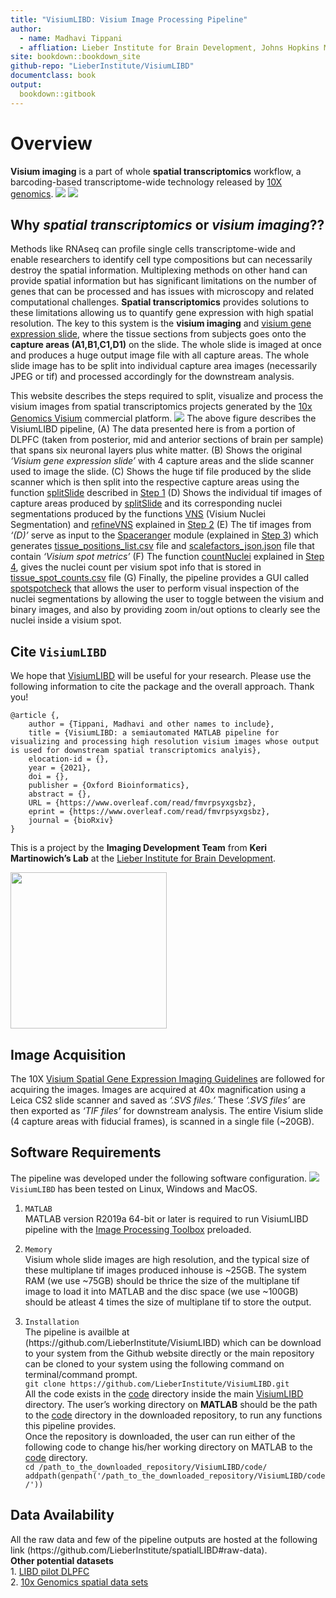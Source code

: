 ```yaml
---
title: "VisiumLIBD: Visium Image Processing Pipeline"
author: 
  - name: Madhavi Tippani
  - affliation: Lieber Institute for Brain Development, Johns Hopkins Medical Campus
site: bookdown::bookdown_site
github-repo: "LieberInstitute/VisiumLIBD"
documentclass: book
output:
  bookdown::gitbook
---
```


# Overview {-}
**Visium imaging** is a part of whole **spatial transcriptomics** workflow, a barcoding-based transcriptome-wide technology released by [10X genomics](https://www.10xgenomics.com).
\centering
![](images/visium_imaging.png)
\centering
![](images/visium_spot.png)

## Why *spatial transcriptomics* or *visium imaging*?? {-}
Methods like RNAseq can profile single cells transcriptome-wide and enable researchers to identify cell type compositions but can necessarily destroy the spatial information. Multiplexing methods on other hand can provide spatial information but has significant limitations on the number of genes that can be processed and has issues with microscopy and related computational challenges. **Spatial transcriptomics** provides solutions to these limitations allowing us to quantify gene expression with high spatial resolution. The key to this system is the **visium imaging** and [visium gene expression slide](https://www.10xgenomics.com/products/spatial-gene-expression), where the tissue sections from subjects goes onto the **capture areas (A1,B1,C1,D1)** on the slide. The whole slide is imaged at once and produces a huge output image file with all capture areas. The whole slide image has to be split into individual capture area images (necessarily JPEG or tif) and processed accordingly for the downstream analysis.

This website describes the steps required to split, visualize and process the visium images from spatial transcriptomics projects generated by the [10x Genomics  Visium](https://www.10xgenomics.com/spatial-transcriptomics) commercial platform.
\centering
![](images/VisiumLIBD.png)
The above figure describes the VisiumLIBD pipeline, (A) The data presented here is from a portion of DLPFC (taken from posterior, mid and anterior sections of brain per sample) that spans six neuronal layers plus white matter. (B) Shows the original *'Visium gene expression slide'* with 4 capture areas and the slide scanner used to image the slide. (C) Shows the huge tif file produced by the slide scanner which is then split into the respective capture areas using the function [splitSlide](https://github.com/LieberInstitute/VisiumLIBD/blob/main/code/split.m) described in [Step 1](https://github.com/LieberInstitute/VisiumLIBD/blob/main/Step1.Rmd) (D) Shows the individual tif images of capture areas produced by [splitSlide](https://github.com/LieberInstitute/VisiumLIBD/blob/main/code/split.m)  and its corresponding nuclei segmentations produced by the functions [VNS](https://github.com/LieberInstitute/VisiumLIBD/blob/main/code/VNS.m) (Visium Nuclei Segmentation) and [refineVNS](https://github.com/LieberInstitute/VisiumLIBD/blob/main/code/refineVNS.m) explained in [Step 2](https://github.com/LieberInstitute/VisiumLIBD/blob/main/Step2.Rmd) (E) The tif images from *'(D)'* serve as input to the [Spaceranger](https://support.10xgenomics.com/spatial-gene-expression/software/pipelines/latest/using/count) module (explained in [Step 3](https://github.com/LieberInstitute/VisiumLIBD/blob/main/Step3.Rmd)) which generates [tissue_positions_list.csv](https://github.com/LieberInstitute/VisiumLIBD/blob/main/pipeline_outputs/spaceranger/tissue_positions_list.csv) file and [scalefactors_json.json](https://github.com/LieberInstitute/VisiumLIBD/blob/main/pipeline_outputs/spaceranger/scalefactors_json.json) file that contain *'Visium spot metrics'* (F) The function [countNuclei](https://github.com/LieberInstitute/VisiumLIBD/blob/main/code/countNuclei.m) explained in [Step 4](https://github.com/LieberInstitute/VisiumLIBD/blob/main/Step4.Rmd), gives the nuclei count per visium spot info that is stored in [tissue_spot_counts.csv](https://github.com/LieberInstitute/VisiumLIBD/blob/main/pipeline_outputs/spotspotcheck/tissue_spot_counts.csv) file (G) Finally, the pipeline provides a GUI called [spotspotcheck](https://github.com/LieberInstitute/VisiumLIBD/blob/main/code/spotspotcheck.m) that allows the user to perform visual inspection of the nuclei segmentations by allowing the user to toggle between the visium and binary images, and also by providing zoom in/out options to clearly see the nuclei inside a visium spot.

## Cite `VisiumLIBD` {-}
We hope that [VisiumLIBD](http://research.libd.org/VisiumLIBD/) will be useful for your research. Please use the following information to cite the package and the overall approach. Thank you!
```
@article {,
	author = {Tippani, Madhavi and other names to include},
	title = {VisiumLIBD: a semiautomated MATLAB pipeline for visualizing and processing high resolution visium images whose output is used for downstream spatial transcriptomics analyis},
	elocation-id = {},
	year = {2021},
	doi = {},
	publisher = {Oxford Bioinformatics},
	abstract = {},
	URL = {https://www.overleaf.com/read/fmvrpsyxgsbz},
	eprint = {https://www.overleaf.com/read/fmvrpsyxgsbz},
	journal = {bioRxiv}
}
```
This is a project by the **Imaging Development Team** from **Keri Martinowich's Lab** at the [Lieber Institute for Brain Development](https://www.libd.org/).

<img src="http://lcolladotor.github.io/img/LIBD_logo.jpg" width="250px">

## Image Acquisition {-}
The 10X [Visium Spatial Gene Expression Imaging Guidelines](https://support.10xgenomics.com/spatial-gene-expression/imaging/doc/technical-note-visium-spatial-gene-expression-imaging-guidelines) are followed for acquiring the images. Images are acquired at 40x magnification using a Leica CS2 slide scanner and saved as *'.SVS files.'* These *'.SVS files'* are then exported as *'TIF files'* for downstream analysis. The entire Visium slide (4 capture areas with fiducial frames), is scanned in a single file (~20GB).

## Software Requirements {-}
The pipeline was developed under the following software configuration.
\centering
![](images/Software_Configuration.png)
`VisiumLIBD` has been tested on Linux, Windows and MacOS.

1. `MATLAB`  
MATLAB version R2019a 64-bit or later is required to run VisiumLIBD pipeline with the [Image Processing Toolbox](https://www.mathworks.com/products/image.html) preloaded.
 
2. `Memory`  
Visium whole slide images are high resolution, and the typical size of these multiplane tif images produced inhouse is ~25GB. The system RAM (we use ~75GB) should be thrice the size of the multiplane tif image to load it into MATLAB and the disc space (we use ~100GB) should be atleast 4 times the size of multiplane tif to store the output.

3. `Installation`  
The pipeline is availble at (https://github.com/LieberInstitute/VisiumLIBD) which can be download to your system from the Github website directly or the main repository can be cloned to your system using the following command on terminal/command prompt.  
    `git clone https://github.com/LieberInstitute/VisiumLIBD.git`  
All the code exists in the [code](https://github.com/LieberInstitute/VisiumLIBD/tree/main/code) directory inside the main [VisiumLIBD](https://github.com/LieberInstitute/VisiumLIBD) directory. 
The user's working directory on **MATLAB** should be the path to the [code](https://github.com/LieberInstitute/VisiumLIBD/tree/main/code) directory in the downloaded repository, to run any functions this pipeline provides.   
Once the repository is downloaded, the user can run either of the following code to change his/her working directory on MATLAB to the [code](https://github.com/LieberInstitute/VisiumLIBD/tree/main/code) directory.  
       `cd /path_to_the_downloaded_repository/VisiumLIBD/code/` 
       `addpath(genpath('/path_to_the_downloaded_repository/VisiumLIBD/code/'))`

## Data Availability {-}
All the raw data and few of the pipeline outputs are hosted at the following link (https://github.com/LieberInstitute/spatialLIBD#raw-data).  
**Other potential datasets**  
1. [LIBD pilot DLPFC](https://github.com/LieberInstitute/spatialLIBD#raw-data)   
2. [10x Genomics spatial data sets](https://support.10xgenomics.com/spatial-gene-expression/datasets) 




